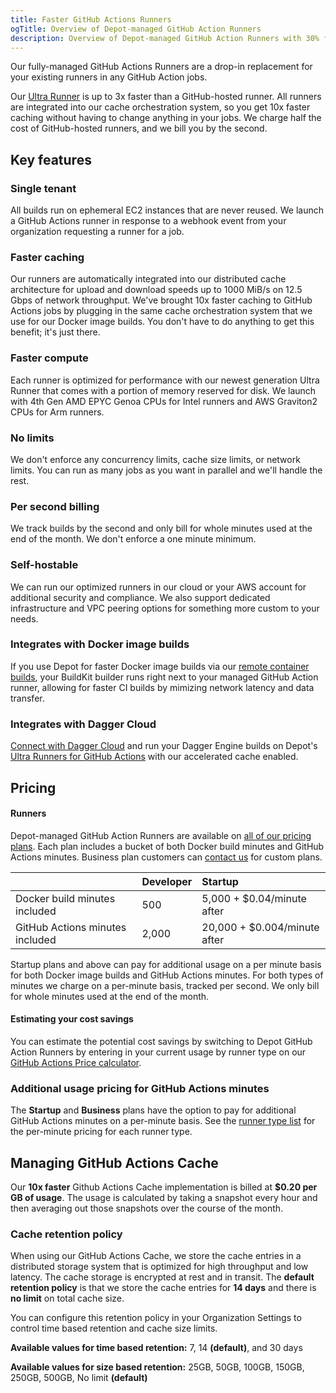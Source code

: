 ```yaml
---
title: Faster GitHub Actions Runners
ogTitle: Overview of Depot-managed GitHub Action Runners
description: Overview of Depot-managed GitHub Action Runners with 30% faster compute, 10x faster caching, and half the cost of GitHub hosted runners per minute.
---
```


Our fully-managed GitHub Actions Runners are a drop-in replacement for your existing runners in any GitHub Action jobs.

Our [Ultra Runner](/docs/github-actions/runner-types) is up to 3x faster than a GitHub-hosted runner. All runners are integrated into our cache orchestration system, so you get 10x faster caching without having to change anything in your jobs. We charge half the cost of GitHub-hosted runners, and we bill you by the second.

## Key features

### Single tenant

All builds run on ephemeral EC2 instances that are never reused. We launch a GitHub Actions runner in response to a webhook event from your organization requesting a runner for a job.

### Faster caching

Our runners are automatically integrated into our distributed cache architecture for upload and download speeds up to 1000 MiB/s on 12.5 Gbps of network throughput. We've brought 10x faster caching to GitHub Actions jobs by plugging in the same cache orchestration system that we use for our Docker image builds. You don't have to do anything to get this benefit; it's just there.

### Faster compute

Each runner is optimized for performance with our newest generation Ultra Runner that comes with a portion of memory reserved for disk. We launch with 4th Gen AMD EPYC Genoa CPUs for Intel runners and AWS Graviton2 CPUs for Arm runners.

### No limits

We don't enforce any concurrency limits, cache size limits, or network limits. You can run as many jobs as you want in parallel and we'll handle the rest.

### Per second billing

We track builds by the second and only bill for whole minutes used at the end of the month. We don't enforce a one minute minimum.

### Self-hostable

We can run our optimized runners in our cloud or your AWS account for additional security and compliance. We also support dedicated infrastructure and VPC peering options for something more custom to your needs.

### Integrates with Docker image builds

If you use Depot for faster Docker image builds via our [remote container builds](/docs/container-builds/overview), your BuildKit builder runs right next to your managed GitHub Action runner, allowing for faster CI builds by mimizing network latency and data transfer.

### Integrates with Dagger Cloud

[Connect with Dagger Cloud](/docs/github-actions/reference/dagger) and run your Dagger Engine builds on Depot's [Ultra Runners for GitHub Actions](/products/github-actions) with our accelerated cache enabled.

## Pricing

#### Runners

Depot-managed GitHub Action Runners are available on [all of our pricing plans](/pricing). Each plan includes a bucket of both Docker build minutes and GitHub Actions minutes. Business plan customers can [contact us](mailto:help@depot.dev) for custom plans.

|                                 | Developer | Startup                      |
| ------------------------------- | :-------- | :--------------------------- |
| Docker build minutes included   | 500       | 5,000 + $0.04/minute after   |
| GitHub Actions minutes included | 2,000     | 20,000 + $0.004/minute after |

Startup plans and above can pay for additional usage on a per minute basis for both Docker image builds and GitHub Actions minutes. For both types of minutes we charge on a per-minute basis, tracked per second. We only bill for whole minutes used at the end of the month.

#### Estimating your cost savings

You can estimate the potential cost savings by switching to Depot GitHub Action Runners by entering in your current usage by runner type on our [GitHub Actions Price calculator](/github-actions-price-calculator).

### Additional usage pricing for GitHub Actions minutes

The **Startup** and **Business** plans have the option to pay for additional GitHub Actions minutes on a per-minute basis. See the [runner type list](/docs/github-actions/runner-types) for the per-minute pricing for each runner type.

## Managing GitHub Actions Cache

Our **10x faster** Github Actions Cache implementation is billed at **$0.20 per GB of usage**. The usage is calculated by taking a snapshot every hour and then averaging out those snapshots over the course of the month.

### Cache retention policy

When using our GitHub Actions Cache, we store the cache entries in a distributed storage system that is optimized for high throughput and low latency. The cache storage is encrypted at rest and in transit. The **default retention policy** is that we store the cache entries for **14 days** and there is **no limit** on total cache size.

You can configure this retention policy in your Organization Settings to control time based retention and cache size limits.

**Available values for time based retention:** 7, 14 **(default)**, and 30 days

**Available values for size based retention:** 25GB, 50GB, 100GB, 150GB, 250GB, 500GB, No limit **(default)**
